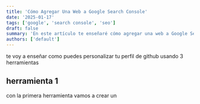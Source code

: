 ```yaml
---
title: 'Cómo Agregar Una Web a Google Search Console'
date: '2025-01-17'
tags: ['google', 'search console', 'seo']
draft: false
summary: 'En este artículo te enseñaré cómo agregar una web a Google Search Console de forma detallada, paso a paso, mejorando el SEO y la visibilidad de tu sitio.'
authors: ['default']
---
```


te voy a enseñar como puedes personalizar tu perfil de github usando 3 herramientas 

## herramienta 1 

con la primera herramienta vamos a crear un